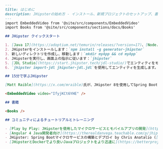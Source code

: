 ```markdown
---
title: はじめに
description: JHipsterの始め方 - インストール、新規プロジェクトのセットアップ、書籍、チュートリアル、トレーニング
---
import EmbeddedVideo from '@site/src/components/EmbeddedVideo'
import Books from '@site/src/components/sections/docs/Books'

## JHipster クイックスタート

1. [Java 17](https://adoptium.net/temurin/releases/?version=17)、[Node.js](http://nodejs.org/)、[Git](http://git-scm.com/)（推奨）、および[Docker](docker-compose/)（推奨）をインストールします。
2. JHipsterをインストールします：`npm install -g generator-jhipster`
3. 新しいディレクトリを作成し、移動します：`mkdir myApp && cd myApp`
4. JHipsterを実行し、画面上の指示に従います：`jhipster`
5. [JDL Studio](https://start.jhipster.tech/jdl-studio/)でエンティティをモデリングし、生成された`jhipster-jdl.jdl`ファイルをダウンロードします。
6. `jhipster import-jdl jhipster-jdl.jdl`を使用してエンティティを生成します。

## 15分で学ぶJHipster

[Matt Raible](https://x.com/mraible)氏が、JHipster 8を使用してSpring BootとAngularのアプリケーションを開発する方法を紹介するスクリーンキャストを作成しました。

<EmbeddedVideo video="IfyjKCt6YHE" />

## 書籍

<Books />

## コミュニティによるチュートリアルとトレーニング

- [Play by Play: JHipsterを使用したマイクロサービスとモバイルアプリの開発](https://www.pluralsight.com/courses/play-by-play-developing-microservices-mobile-apps-jhipster) by [Matt Raible](https://x.com/mraible) and [Michael Hoffman](https://x.com/mhi_inc)
- [Angular 4 Java開発者向け](https://therealdanvega.teachable.com/p/jhipster/?product_id=456739&coupon_code=JHIPSTER) by Dan Vega and John Thompson
- JHipster: Spring Bootマイクロサービスの構築とデプロイ by Chris Anatalio ([LinkedIn Learning](https://www.linkedin.com/learning/jhipster-build-and-deploy-spring-boot-microservices)、[Lynda.com](https://www.lynda.com/course-tutorials/JHipster-Build-Deploy-Microservices/624352-2.html))
- [JHipsterとDockerでより良いJavaプロジェクトをより迅速に](https://betterprojectsfaster.com/learn/tutorial-jhipster-docker-01) (3部構成) by [Karsten Silz](https://betterprojectsfaster.com/about/)

```